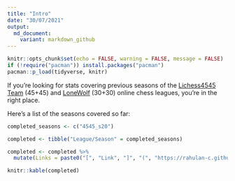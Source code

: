 ```yaml
---
title: "Intro"
date: "30/07/2021"
output:
  md_document:
    variant: markdown_github
---
```


```r
knitr::opts_chunk$set(echo = FALSE, warning = FALSE, message = FALSE)
if (!require("pacman")) install.packages("pacman")
pacman::p_load(tidyverse, knitr)

```

If you're looking for stats covering previous seasons of the [Lichess4545](https://www.lichess4545.com/) [Team](https://www.lichess4545.com/team4545/) (45+45) and [LoneWolf](https://www.lichess4545.com/lonewolf/) (30+30) online chess leagues, you're in the right place.

Here's a list of the seasons covered so far:

```r

completed_seasons <- c("4545_s20")

completed <- tibble("League/Season" = completed_seasons)

completed <- completed %>% 
  mutate(Links = paste0("[", "Link", "]", "(", "https://rahulan-c.github.io/lichess4545-stats/reports/stats_", completed_seasons, ".html", ")"))

knitr::kable(completed)
```

